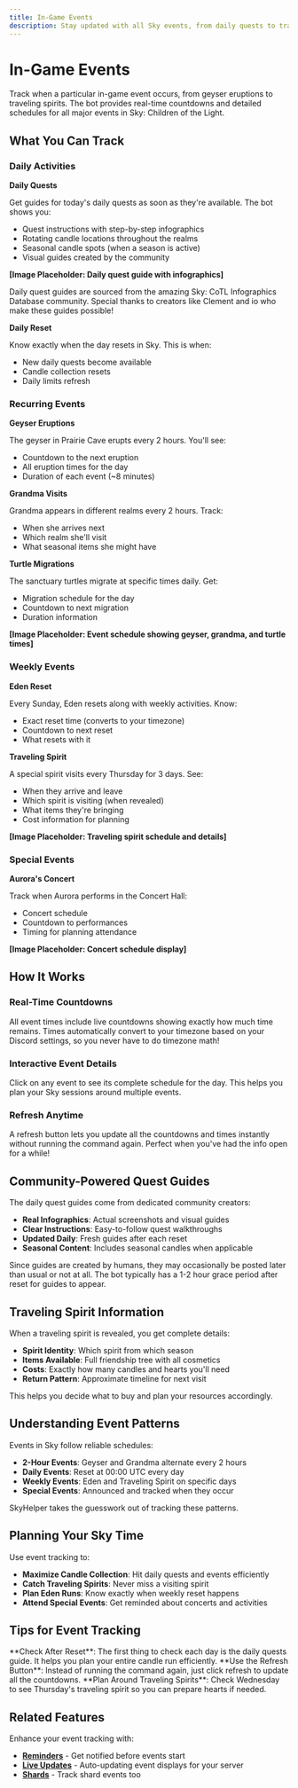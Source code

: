 ---
title: In-Game Events
description: Stay updated with all Sky events, from daily quests to traveling spirits
---

# In-Game Events

Track when a particular in-game event occurs, from geyser eruptions to traveling spirits. The bot provides real-time countdowns and detailed schedules for all major events in Sky: Children of the Light.

## What You Can Track

### Daily Activities

**Daily Quests**

Get guides for today's daily quests as soon as they're available. The bot shows you:

- Quest instructions with step-by-step infographics
- Rotating candle locations throughout the realms
- Seasonal candle spots (when a season is active)
- Visual guides created by the community

**[Image Placeholder: Daily quest guide with infographics]**

<Callout type="info">
  Daily quest guides are sourced from the amazing Sky: CoTL Infographics Database community. Special thanks to creators like
  Clement and io who make these guides possible!
</Callout>

**Daily Reset**

Know exactly when the day resets in Sky. This is when:

- New daily quests become available
- Candle collection resets
- Daily limits refresh

### Recurring Events

**Geyser Eruptions**

The geyser in Prairie Cave erupts every 2 hours. You'll see:

- Countdown to the next eruption
- All eruption times for the day
- Duration of each event (~8 minutes)

**Grandma Visits**

Grandma appears in different realms every 2 hours. Track:

- When she arrives next
- Which realm she'll visit
- What seasonal items she might have

**Turtle Migrations**

The sanctuary turtles migrate at specific times daily. Get:

- Migration schedule for the day
- Countdown to next migration
- Duration information

**[Image Placeholder: Event schedule showing geyser, grandma, and turtle times]**

### Weekly Events

**Eden Reset**

Every Sunday, Eden resets along with weekly activities. Know:

- Exact reset time (converts to your timezone)
- Countdown to next reset
- What resets with it

**Traveling Spirit**

A special spirit visits every Thursday for 3 days. See:

- When they arrive and leave
- Which spirit is visiting (when revealed)
- What items they're bringing
- Cost information for planning

**[Image Placeholder: Traveling spirit schedule and details]**

### Special Events

**Aurora's Concert**

Track when Aurora performs in the Concert Hall:

- Concert schedule
- Countdown to performances
- Timing for planning attendance

**[Image Placeholder: Concert schedule display]**

## How It Works

### Real-Time Countdowns

All event times include live countdowns showing exactly how much time remains. Times automatically convert to your timezone based on your Discord settings, so you never have to do timezone math!

### Interactive Event Details

Click on any event to see its complete schedule for the day. This helps you plan your Sky sessions around multiple events.

### Refresh Anytime

A refresh button lets you update all the countdowns and times instantly without running the command again. Perfect when you've had the info open for a while!

## Community-Powered Quest Guides

The daily quest guides come from dedicated community creators:

- **Real Infographics**: Actual screenshots and visual guides
- **Clear Instructions**: Easy-to-follow quest walkthroughs
- **Updated Daily**: Fresh guides after each reset
- **Seasonal Content**: Includes seasonal candles when applicable

<Callout type="warn">
  Since guides are created by humans, they may occasionally be posted later than usual or not at all. The bot typically has a 1-2
  hour grace period after reset for guides to appear.
</Callout>

## Traveling Spirit Information

When a traveling spirit is revealed, you get complete details:

- **Spirit Identity**: Which spirit from which season
- **Items Available**: Full friendship tree with all cosmetics
- **Costs**: Exactly how many candles and hearts you'll need
- **Return Pattern**: Approximate timeline for next visit

This helps you decide what to buy and plan your resources accordingly.

## Understanding Event Patterns

Events in Sky follow reliable schedules:

- **2-Hour Events**: Geyser and Grandma alternate every 2 hours
- **Daily Events**: Reset at 00:00 UTC every day
- **Weekly Events**: Eden and Traveling Spirit on specific days
- **Special Events**: Announced and tracked when they occur

SkyHelper takes the guesswork out of tracking these patterns.

## Planning Your Sky Time

Use event tracking to:

- **Maximize Candle Collection**: Hit daily quests and events efficiently
- **Catch Traveling Spirits**: Never miss a visiting spirit
- **Plan Eden Runs**: Know exactly when weekly reset happens
- **Attend Special Events**: Get reminded about concerts and activities

## Tips for Event Tracking

<Callout type="info">
  **Check After Reset**: The first thing to check each day is the daily quests guide. It helps you plan your entire candle run
  efficiently.
</Callout>

<Callout type="info">
  **Use the Refresh Button**: Instead of running the command again, just click refresh to update all the countdowns.
</Callout>

<Callout type="info">
  **Plan Around Traveling Spirits**: Check Wednesday to see Thursday's traveling spirit so you can prepare hearts if needed.
</Callout>

## Related Features

Enhance your event tracking with:

- **[Reminders](/guide/reminders)** - Get notified before events start
- **[Live Updates](/guide/live-updates)** - Auto-updating event displays for your server
- **[Shards](/guide/shards)** - Track shard events too
